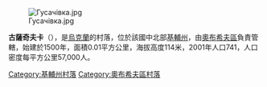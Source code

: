 [[Image:Гусачівка.jpg|right]]

{{coord|50|3|4|N|30|38|37|E|scale:30000|display=title}}

'''古薩奇夫卡'''（{{lang-uk|Гусачівка}}），是[[烏克蘭|烏克蘭]]的村落，位於該國中北部[[基輔州|基輔州]]，由[[奧布希夫區|奧布希夫區]]負責管轄，始建於1500年，面積0.01平方公里，海拔高度114米，2001年人口741，人口密度每平方公里57,000人。

{{DEFAULTSORT:Гусачівка}}
[[Category:基輔州村落|Category:基輔州村落]]
[[Category:奧布希夫區村落|Category:奧布希夫區村落]]


{{Kiev-geo-stub}}